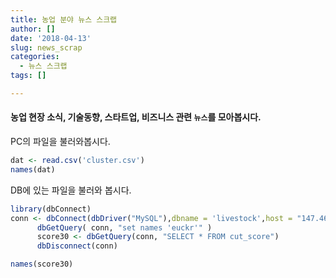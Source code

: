 ```yaml
---
title: 농업 분야 뉴스 스크랩
author: []
date: '2018-04-13'
slug: news_scrap
categories:
  - 뉴스 스크랩
tags: []

---
```


#### 농업 현장 소식, 기술동향, 스타트업, 비즈니스 관련 `뉴스`를 모아봅시다.

PC의 파일을 불러와봅시다.
```r
dat <- read.csv('cluster.csv')
names(dat)
```


DB에 있는 파일을 불러와 봅시다.
```r
library(dbConnect)
conn <- dbConnect(dbDriver("MySQL"),dbname = 'livestock',host = "147.46.229.85",user = "ais",password = "ezfarm3414" )
      dbGetQuery( conn, "set names 'euckr'" )
      score30 <- dbGetQuery(conn, "SELECT * FROM cut_score")
      dbDisconnect(conn)
```


```r
names(score30)
```

<!-- 
list.files("D:/r_data/agdatalab_blog/static/data")
dat <- read.csv('/data/cluster.csv')
nrow(dat) 
-->
